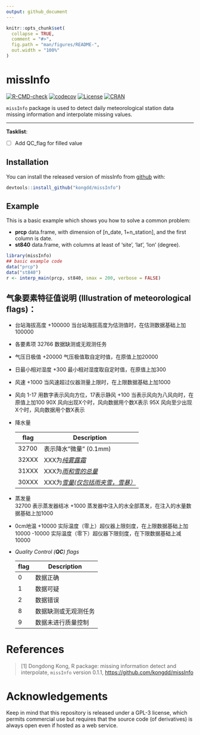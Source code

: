 ```yaml
---
output: github_document
---
```


<!-- README.md is generated from README.Rmd. Please edit that file -->

```r
knitr::opts_chunk$set(
  collapse = TRUE,
  comment = "#>",
  fig.path = "man/figures/README-",
  out.width = "100%"
)
```
# missInfo

[![R-CMD-check](https://github.com/rpkgs/missInfo/workflows/R-CMD-check/badge.svg)](https://github.com/rpkgs/missInfo/actions)
[![codecov](https://codecov.io/gh/kongdd/missInfo/branch/master/graph/badge.svg)](https://codecov.io/gh/kongdd/missInfo)
[![License](http://img.shields.io/badge/license-GPL%20%28%3E=%203%29-brightgreen.svg?style=flat)](http://www.gnu.org/licenses/gpl-3.0.html)
[![CRAN](http://www.r-pkg.org/badges/version/missInfo)](https://cran.r-project.org/package=missInfo)

`missInfo` package is used to detect daily meteorological station data missing information and interpolate missing values.

------

 **Tasklist**:

- [ ] Add QC_flag for filled value

## Installation

You can install the released version of missInfo from [github](https://github.com/kongdd/missInfo) with:

``` r
devtools::install_github("kongdd/missInfo")
```

## Example

This is a basic example which shows you how to solve a common problem:

* **prcp** data.frame, with dimension of [n_date, 1+n_station], and the first column is date.
* **st840** data.frame, with columns at least of 'site', 'lat', 'lon' (degree).

```r
library(missInfo)
## basic example code
data("prcp")
data("st840")
r <- interp_main(prcp, st840, smax = 200, verbose = FALSE)
```


## 气象要素特征值说明 (Illustration of meteorological flags)：

* 台站海拔高度  +100000 当台站海拔高度为估测值时，在估测数据基础上加100000

* 各要素项  32766 数据缺测或无观测任务

* 气压日极值 +20000  气压极值取自定时值，在原值上加20000

* 日最小相对湿度 +300  最小相对湿度取自定时值，在原值上加300

* 风速  +1000 当风速超过仪器测量上限时，在上限数据基础上加1000

* 风向  1-17  用数字表示风向方位，17表示静风
  +100  当表示风向为八风向时，在原值上加100
  90X 风向出现X个时，风向数据用个数X表示
  95X 风向至少出现X个时，风向数据用个数X表示

* 降水量   

  | flag | Description           |
  | ---- | --------------------  |
  |32700 | 表示降水"微量" (0.1mm) |
  |32XXX | XXX为*<u>纯雾露霜</u>* |
  |31XXX | XXX为<u>*雨和雪的总量*</u> |
  |30XXX | XXX为<u>*雪量(仅包括雨夹雪，雪暴）*</u> |

* 蒸发量   
  32700 表示蒸发器结冰
  +1000 蒸发器中注入的水全部蒸发，在注入的水量数据基础上加1000

* 0cm地温 
  +10000  实际温度（零上）超仪器上限刻度，在上限数据基础上加10000
  -10000  实际温度（零下）超仪器下限刻度，在下限数据基础上减10000

* *Quality Control (**QC**) flags*

  | flag | Description          |
  | ---- | -------------------- |
  | 0    | 数据正确             |
  | 1    | 数据可疑             |
  | 2    | 数据错误             |
  | 8    | 数据缺测或无观测任务 |
  | 9    | 数据未进行质量控制   |

# **References**


> \[1\] Dongdong Kong, R package: missing information detect and interpolate, `missInfo` version 0.1.1, <https://github.com/kongdd/missInfo>

# Acknowledgements

Keep in mind that this repository is released under a GPL-3 license, which permits commercial use but requires that the source code (of derivatives) is always open even if hosted as a web service.

